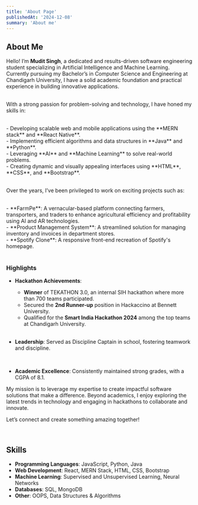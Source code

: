 ```yaml
--- 
title: 'About Page' 
publishedAt: '2024-12-08' 
summary: 'About me' 
--- 
```


## About Me

Hello! I’m **Mudit Singh**, a dedicated and results-driven software engineering student specializing in Artificial Intelligence and Machine Learning. Currently pursuing my Bachelor’s in Computer Science and Engineering at Chandigarh University, I have a solid academic foundation and practical experience in building innovative applications.<br />
<br />

With a strong passion for problem-solving and technology, I have honed my skills in:<br />

<br />
- Developing scalable web and mobile applications using the **MERN stack** and **React Native**.<br />
- Implementing efficient algorithms and data structures in **Java** and **Python**.<br />
- Leveraging **AI** and **Machine Learning** to solve real-world problems.<br />
- Creating dynamic and visually appealing interfaces using **HTML**, **CSS**, and **Bootstrap**.<br />

<br />      

Over the years, I’ve been privileged to work on exciting projects such as:<br />

<br />
- **FarmPe**: A vernacular-based platform connecting farmers, transporters, and traders to enhance agricultural efficiency and profitability using AI and AR technologies.<br />
- **Product Management System**: A streamlined solution for managing inventory and invoices in department stores.<br />
- **Spotify Clone**: A responsive front-end recreation of Spotify's homepage.<br />

<br />   


### Highlights

- **Hackathon Achievements**: <br />
  - **Winner** of TEKATHON 3.0, an internal SIH hackathon where more than 700 teams participated.<br />
  - Secured the **2nd Runner-up** position in Hackaccino at Bennett University.<br />
  - Qualified for the **Smart India Hackathon 2024** among the top teams at Chandigarh University.<br />

  <br />   
  
- **Leadership**: Served as Discipline Captain in school, fostering teamwork and discipline.<br />

<br />   
  
- **Academic Excellence**: Consistently maintained strong grades, with a CGPA of 8.1.<br />

My mission is to leverage my expertise to create impactful software solutions that make a difference. Beyond academics, I enjoy exploring the latest trends in technology and engaging in hackathons to collaborate and innovate.<br />



Let’s connect and create something amazing together!

<br />   

## Skills

- **Programming Languages**: JavaScript, Python, Java<br />
- **Web Development**: React, MERN Stack, HTML, CSS, Bootstrap<br />
- **Machine Learning**: Supervised and Unsupervised Learning, Neural Networks<br />
- **Databases**: SQL, MongoDB<br />
- **Other**: OOPS, Data Structures & Algorithms<br />
